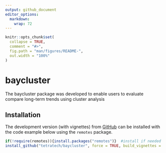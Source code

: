```yaml
---
output: github_document
editor_options: 
  markdown: 
    wrap: 72
---
```


<!-- README.md is generated from README.Rmd. Please edit that file -->

```r
knitr::opts_chunk$set(
  collapse = TRUE,
  comment = "#>",
  fig.path = "man/figures/README-",
  out.width = "100%"
)
```

# baycluster

The baycluster package was developed to enable users to evaluate compare
long-term trends using cluster analysis

## Installation

The development version (with vignettes) from
[GitHub](https://github.com/) can be installed with the code example
below using the `remotes` package.

``` r
if(!require(remotes)){install.packages("remotes")}  #install if needed
install_github("tetratech/baycluster", force = TRUE, build_vignettes = TRUE)
```
